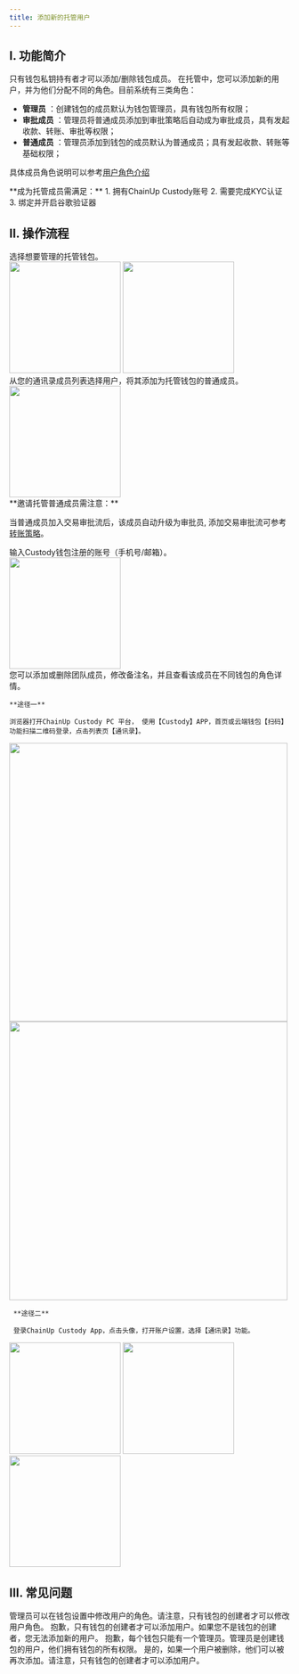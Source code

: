 ```yaml
---
title: 添加新的托管用户
---
```


## I. 功能简介

<Note>只有钱包私钥持有者才可以添加/删除钱包成员。</Note>
在托管中，您可以添加新的用户，并为他们分配不同的角色。目前系统有三类角色：

- **管理员** ：创建钱包的成员默认为钱包管理员，具有钱包所有权限；
- **审批成员** ：管理员将普通成员添加到审批策略后自动成为审批成员，具有发起收款、转账、审批等权限；
- **普通成员** ：管理员添加到钱包的成员默认为普通成员；具有发起收款、转账等基础权限；

具体成员角色说明可以参考[用户角色介绍](/help-center/manage-mpc/user-setting/user-role)

<Tip>
**成为托管成员需满足：**
1. 拥有ChainUp Custody账号
2. 需要完成KYC认证
3. 绑定并开启谷歌验证器
</Tip>

## II. 操作流程

<Steps>
<Step title="选择托管钱包">
   选择想要管理的托管钱包。

<div className="w-full flex items-center justify-center"> 
<CardGroup cols={2}>
<img src="/images/user-guide/add1cn.jpg" width="200"/>
<img src="/images/user-guide/add2cn.jpg" width="200"/>
</CardGroup>
</div>
</Step>

<Step title="添加成员为托管普通成员">
    从您的通讯录成员列表选择用户，将其添加为托管钱包的普通成员。
<div className="w-full flex items-center justify-center"> 
<img src="/images/user-guide/add3cn.jpg" width="200"/>
</div>
<Tip>
**邀请托管普通成员需注意：**

当普通成员加入交易审批流后，该成员自动升级为审批员, 添加交易审批流可参考[转账策略](/help-center/manage-mpc/strategy/transfer)。
</Tip>
</Step>

<Step title="如该用户不在您的团队（通讯录）中，可输入账号">
    输入Custody钱包注册的账号（手机号/邮箱）。
    <div className="w-full flex items-center justify-center"> 
<img src="/images/user-guide/add4cn.jpg" width="200"/>
</div>
</Step>


<Step title="使用通讯录功能管理所有团队成员">
您可以添加或删除团队成员，修改备注名，并且查看该成员在不同钱包的角色详情。
   
   
    **途径一** 
    
    浏览器打开ChainUp Custody PC 平台， 使用【Custody】APP，首页或云端钱包【扫码】功能扫描二维码登录，点击列表页【通讯录】。

<div className="w-full flex items-center justify-center"> 
<CardGroup cols={2}>
<img src="/images/user-guide/webadd1cn.png" width="500"/>
<img src="/images/user-guide/webadd2cn.png" width="500"/>
</CardGroup>
</div>

     **途径二** 
     
     登录ChainUp Custody App，点击头像，打开账户设置，选择【通讯录】功能。

<div className="w-full flex items-center justify-center"> 
<CardGroup cols={3}>
<img src="/images/user-guide/add5cn.jpg" width="200"/>
<img src="/images/user-guide/add6cn.jpg" width="200"/>
<img src="/images/user-guide/add7cn.jpg" width="200"/>
</CardGroup>
</div>

</Step>
</Steps>

## III. 常见问题

<Accordion title="如何修改用户的角色？">
管理员可以在钱包设置中修改用户的角色。请注意，只有钱包的创建者才可以修改用户角色。
</Accordion>

<Accordion title="如果我不是钱包的创建者，我可以添加用户吗？">
抱歉，只有钱包的创建者才可以添加用户。如果您不是钱包的创建者，您无法添加新的用户。
</Accordion>

<Accordion title="我可以在一个钱包中设置多个管理员吗？">
抱歉，每个钱包只能有一个管理员。管理员是创建钱包的用户，他们拥有钱包的所有权限。
</Accordion>

<Accordion title="如果一个用户被删除，他们可以再次被添加吗？">
是的，如果一个用户被删除，他们可以被再次添加。请注意，只有钱包的创建者才可以添加用户。
</Accordion>

